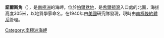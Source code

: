 {{Coord|71|48|S|60|50|W|source:GNIS|display=title}}

'''諾爾斯角'''（{{lang-en|Cape Knowles}}），是[[南極洲|南極洲]]的海岬，位於[[帕爾默地|帕爾默地]]，是[[希爾頓灣|希爾頓灣]]入口處的北面，海拔高度305米，以地質學家命名，在1940年由[[美國|美國]]研究隊發現，現時由[[南極條約體系|南極條約體系]]管理。

{{Antarctica-geo-stub}}
[[Category:南極洲海岬|Category:南極洲海岬]]